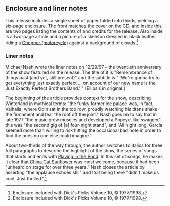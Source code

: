 
==Enclosure and liner notes==

This release includes a single sheet of paper folded into thirds, yielding a six-page enclosure.  The front matches the cover on the CD, and inside this are two pages listing the contents of and credits for the release.  Also inside is a two-page article and a picture of a skeleton dressed in black leather riding a [[Chopper (motorcycle)]] against a background of clouds.<ref>Enclosure included with Dick's Picks Volume 10, &copy; 1977/1998.</ref>

===Liner notes===

Michael Nash wrote the liner notes on 12/29/97 – the twentieth anniversary of the show featured on the release.  The title of it is "Remembrance of things past (and yet, still present)" and the subtitle is " 'We're gonna try to get everything just exactly perfect ... on account of our new name is the Just Exactly Perfect Brothers Band.' "  [Ellipsis in original.]

The beginning of the article provides context for the show, describing Winterland in mythical terms: "the funky former ice palace was, in fact, Valhalla, where Odin sat in the top row, proudly watching his titans shake the firmament and tear the roof off the joint."  Nash goes on to say that in late 1977 "the music grew muscles and developed a Popeye-like swagger", this was "the second gig of [a] four-night stand", and "All night long, Garcia seemed more than willing to risk hitting the occasional bad note in order to find the ones no one else could imagine."

About two-thirds of the way through, the author switches to italics for three full paragraphs to describe the highlight of the show, the series of songs that starts and ends with [[Playing in the Band]].  In this set of songs, he makes it clear that [[China Cat Sunflower]] was most welcome, because it had been "unheard on stage for over three years."  Nash closes the article by asserting "the applause echoes still" and that being there "didn't make us cool.  Just thrilled."<ref>Enclosure included with Dick's Picks Volume 10, &copy; 1977/1998.</ref>

